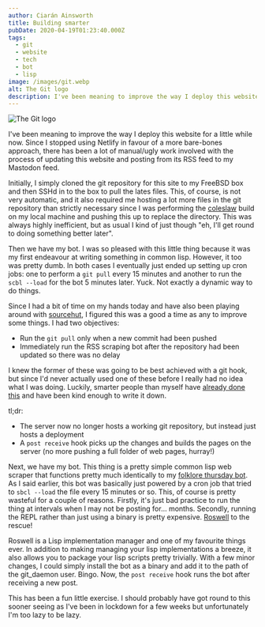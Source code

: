 ```yaml
---
author: Ciarán Ainsworth
title: Building smarter
pubDate: 2020-04-19T01:23:40.000Z
tags:
  - git
  - website
  - tech
  - bot
  - lisp
image: /images/git.webp
alt: The Git logo
description: I've been meaning to improve the way I deploy this website for a little while now. Since I stopped using Netlify in favour of a more bare-bones approach, there has been a lot of manual/ugly work involved with the process of updating this website and posting from its RSS feed to my Mastodon feed.
---
```


![The Git logo](/images/git.webp)

I've been meaning to improve the way I deploy this website for a little while now. Since I stopped using Netlify in favour of a more bare-bones approach, there has been a lot of manual/ugly work involved with the process of updating this website and posting from its RSS feed to my Mastodon feed.

Initially, I simply cloned the git repository for this site to my FreeBSD box and then SSHd in to the box to pull the lates files. This, of course, is not very automatic, and it also required me hosting a lot more files in the git repository than strictly necessary since I was performing the [coleslaw](https://github.com/coleslaw-org/coleslaw) build on my local machine and pushing this up to replace the directory. This was always highly inefficient, but as usual I kind of just though "eh, I'll get round to doing something better later".

Then we have my bot. I was so pleased with this little thing because it was my first endeavour at writing something in common lisp. However, it too was pretty dumb. In both cases I eventually just ended up setting up cron jobs: one to perform a `git pull` every 15 minutes and another to run the `scbl --load` for the bot 5 minutes later. Yuck. Not exactly a dynamic way to do things.

Since I had a bit of time on my hands today and have also been playing around with [sourcehut](https://sr.ht), I figured this was a good a time as any to improve some things. I had two objectives:

- Run the `git pull` only when a new commit had been pushed
- Immediately run the RSS scraping bot after the repository had been updated so there was no delay

I knew the former of these was going to be best achieved with a git hook, but since I'd never actually used one of these before I really had no idea what I was doing. Luckily, smarter people than myself have [already done this](https://gist.github.com/noelboss/3fe13927025b89757f8fb12e9066f2fa) and have been kind enough to write it down.

tl;dr:

- The server now no longer hosts a working git repository, but instead just hosts a deployment
- A `post receive` hook picks up the changes and builds the pages on the server (no more pushing a full folder of web pages, hurray!)

Next, we have my bot. This thing is a pretty simple common lisp web scraper that functions pretty much identically to my [folklore thursday bot](https://github.com/Sporiff/folklorebot-lisp). As I said earlier, this bot was basically just powered by a cron job that tried to `sbcl --load` the file every 15 minutes or so. This, of course is pretty wasteful for a couple of reasons. Firstly, it's just bad practice to run the thing at intervals when I may not be posting for... months. Secondly, running the REPL rather than just using a binary is pretty expensive. [Roswell](https://github.com/roswell/roswell) to the rescue!

Roswell is a Lisp implementation manager and one of my favourite things ever. In addition to making managing your lisp implementations a breeze, it also allows you to package your lisp scripts pretty trivially. With a few minor changes, I could simply install the bot as a binary and add it to the path of the git_daemon user. Bingo. Now, the `post receive` hook runs the bot after receiving a new post.

This has been a fun little exercise. I should probably have got round to this sooner seeing as I've been in lockdown for a few weeks but unfortunately I'm too lazy to be lazy.
